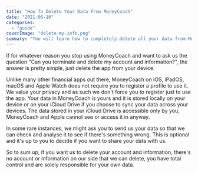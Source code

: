 ```yaml
---
title: "How To Delete Your Data From MoneyCoach"
date: "2021-06-10"
categories: 
  - "guide"
coverImage: "delete-my-info.png"
summary: "You will learn how to completely delete all your data from MoneyCoach.s"
---
```


If for whatever reason you stop using MoneyCoach and want to ask us the question "Can you terminate and delete my account and information?", the answer is pretty simple, just delete the app from your device.

Unlike many other financial apps out there, MoneyCoach on iOS, iPadOS, macOS and Apple Watch does not require you to register a profile to use it. We value your privacy and as such we don't force you to register just to use the app. Your data in MoneyCoach is yours and it is stored locally on your device or on your iCloud Drive if you choose to sync your data across your devices. The data stored in your iCloud Drive is accessible only by you, MoneyCoach and Apple cannot see or access it in anyway.

In some rare instances, we might ask you to send us your data so that we can check and analyse it to see if there's something wrong. This is optional and it's up to you to decide if you want to share your data with us.

So to sum up, if you want us to delete your account and information, there's no account or information on our side that we can delete, you have total control and are solely responsible for your own data.
